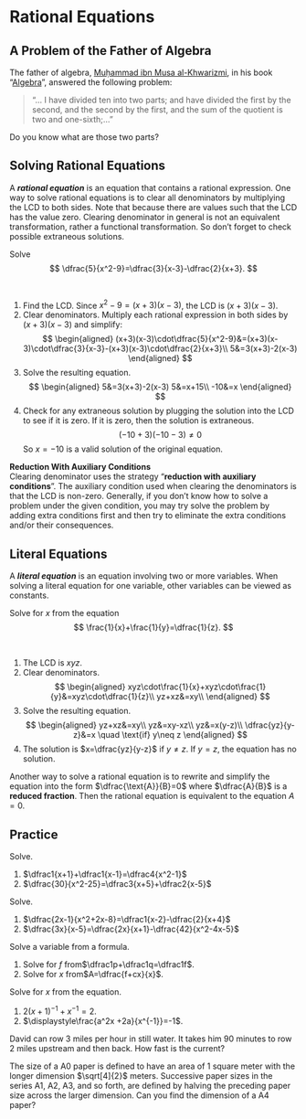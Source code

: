 # Rational Equations

## A Problem of the Father of Algebra

::: {.rmdthink}

The father of algebra, [Muḥammad ibn Musa al-Khwarizmi](https://en.wikipedia.org/wiki/Muhammad_ibn_Musa_al-Khwarizmi#Algebra), in his book "[Algebra](https://archive.org/details/algebraofmohamme00khuwrich/page/44/mode/2up)", answered the following problem:

>  "... I have divided ten into two parts; and have divided the first by the second, and the second by the first, and the sum of the quotient is two and one-sixth;..."

Do you know what are those two parts?

:::

## Solving Rational Equations

A ***rational equation*** is an equation that contains a rational expression. One way to solve rational equations is to clear all denominators by multiplying the LCD to both sides. Note that because there are values such that the LCD has the value zero. Clearing denominator in general is not an equivalent transformation, rather a functional transformation. So don't forget to check possible extraneous solutions.

:::{example}

Solve
$$
\dfrac{5}{x^2-9}=\dfrac{3}{x-3}-\dfrac{2}{x+3}.
$$

:::

:::{solution}
\

1. Find the LCD.
    Since $x^2-9=(x+3)(x-3)$, the LCD is $(x+3)(x-3)$.
2. Clear denominators.
    Multiply each rational expression in both sides by $(x+3)(x-3)$ and simplify:
    $$
        \begin{aligned}
            (x+3)(x-3)\cdot\dfrac{5}{x^2-9}&=(x+3)(x-3)\cdot\dfrac{3}{x-3}-(x+3)(x-3)\cdot\dfrac{2}{x+3}\\
            5&=3(x+3)-2(x-3)
        \end{aligned}
    $$
3. Solve the resulting equation.
    $$
        \begin{aligned}
            5&=3(x+3)-2(x-3)
            5&=x+15\\
            -10&=x
        \end{aligned}
    $$
4. Check for any extraneous solution by plugging the solution into the LCD to see if it is zero. If it is zero, then the solution is extraneous.
    $$
        (-10+3)(-10-3)\neq 0
    $$
    So $x=-10$ is a valid solution of the original equation.

:::

::: {.rmdtip}

**Reduction With Auxiliary Conditions**  
Clearing denominator uses the strategy "**reduction with auxiliary conditions**". The auxiliary condition used when clearing the denominators is that the LCD is non-zero. Generally, if you don't know how to solve a problem under the given condition, you may try solve the problem by adding extra conditions first and then try to eliminate the extra conditions and/or their consequences.

:::

## Literal Equations

A ***literal equation*** is an equation involving two or more variables. When solving a literal equation for one variable, other variables can be viewed as constants.

:::{example}

Solve for $x$ from the equation
$$
\frac{1}{x}+\frac{1}{y}=\dfrac{1}{z}.
$$

:::

:::{solution}
\

1. The LCD is $xyz$.
1. Clear denominators.
    $$
        \begin{aligned}
            xyz\cdot\frac{1}{x}+xyz\cdot\frac{1}{y}&=xyz\cdot\dfrac{1}{z}\\
            yz+xz&=xy\\
        \end{aligned}
    $$
1. Solve the resulting equation.
    $$
        \begin{aligned}
            yz+xz&=xy\\
            yz&=xy-xz\\
            yz&=x(y-z)\\
            \dfrac{yz}{y-z}&=x \quad \text{if} y\neq z
        \end{aligned}
    $$
1. The solution is $x=\dfrac{yz}{y-z}$ if $y\neq z$. If $y=z$, the equation has no solution.

:::

::: {.rmdnote}

Another way to solve a rational equation is to rewrite and simplify the equation into the form $\dfrac{\text{A}}{B}=0$ where $\dfrac{A}{B}$ is a **reduced fraction**. Then the rational equation is equivalent to the equation $A=0$.

:::

\newpage

## Practice

:::{exercise}

Solve.

1. $\dfrac1{x+1}+\dfrac1{x-1}=\dfrac4{x^2-1}$
2. $\dfrac{30}{x^2-25}=\dfrac3{x+5}+\dfrac2{x-5}$

:::

:::{exercise}

Solve.

1. $\dfrac{2x-1}{x^2+2x-8}=\dfrac1{x-2}-\dfrac{2}{x+4}$
1. $\dfrac{3x}{x-5}=\dfrac{2x}{x+1}-\dfrac{42}{x^2-4x-5}$

:::

:::{exercise}

Solve a variable from a formula.

1. Solve for $f$ from\quad $\dfrac1p+\dfrac1q=\dfrac1f$.
1. Solve for $x$ from\quad $A=\dfrac{f+cx}{x}$.

:::

:::{exercise}

Solve for $x$ from the equation.

1. $2(x+1)^{-1}+x^{-1}=2$.
1. $\displaystyle\frac{a^2x +2a}{x^{-1}}=-1$.

:::

:::{exercise}

David can row 3 miles per hour in still water. It takes him 90 minutes to row 2 miles upstream and then back. How fast is the current?

:::

:::{exercise}

The size of a A0 paper is defined to have an area of 1 square meter with the longer dimension $\sqrt[4]{2}$ meters. Successive paper sizes in the series A1, A2, A3, and so forth, are defined by halving the preceding paper size across the larger dimension. Can you find the dimension of a A4 paper?

:::

